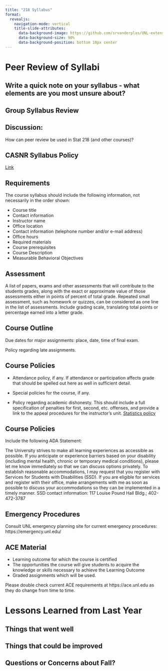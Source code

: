 ```yaml
---
title: "218 Syllabus"
format: 
  revealjs:
    navigation-mode: vertical
    title-slide-attributes:
      data-background-image: https://github.com/srvanderplas/UNL-extension-APL/blob/main/image/SimulationTheoryCartoon.png?raw=true
      data-background-size: 90%
      data-background-position: bottom 10px center
---
```


# Peer Review of Syllabi


## Write a quick note on your syllabus - what elements are you most unsure about?


## Group Syllabus Review


## Discussion:

How can peer review be used in Stat 218 (and other courses)?


## CASNR Syllabus Policy

[Link](https://unlcms.unl.edu/ianr/casnr-2/casnr-syllabus-requirements)


## Requirements

The course syllabus should include the following information, not necessarily in the order shown:

- Course title
- Contact information
- Instructor name
- Office location
- Contact information (telephone number and/or e-mail address)
- Office hours
- Required materials
- Course prerequisites
- Course Description
- Measurable Behavioral Objectives

## Assessment

A list of papers, exams and other assessments that will contribute to the students grades, along with the exact or approximate value of those assessments either in points of percent of total grade. Repeated small assessment, such as homework or quizzes, can be considered as one line in the list of assessments. Include grading scale, translating total points or percentage earned into a letter grade.

## Course Outline

Due dates for major assignments: place, date, time of final exam.

Policy regarding late assignments.

## Course Policies

- Attendance policy, if any. If attendance or participation affects grade that should be spelled out here as well in sufficient detail.

- Special policies for the course, if any.

- Policy regarding academic dishonesty. This should include a full specification of penalties for first, second, etc. offenses, and provide a link to the appeal procedures for the instructor’s unit. [Statistics policy](https://statistics.unl.edu/grade-appeals-and-academic-integrity-policy)



## Course Policies {.smaller}

Include the following ADA Statement:

The University strives to make all learning experiences as accessible as possible. If you anticipate or experience barriers based on your disability (including mental health, chronic or temporary medical conditions), please let me know immediately so that we can discuss options privately. To establish reasonable accommodations, I may request that you register with Services for Students with Disabilities (SSD). If you are eligible for services and register with their office, make arrangements with me as soon as possible to discuss your accommodations so they can be implemented in a timely manner.
SSD contact information: 117 Louise Pound Hall Bldg.; 402-472-3787

## Emergency Procedures

Consult UNL emergency planning site for current emergency procedures: https://emergency.unl.edu/

## ACE Material

- Learning outcome for which the course is certified
- The opportunities the course will give students to acquire the knowledge or skills necessary to achieve the Learning Outcome
- Graded assignments which will be used.

Please double check current ACE requirements at https://ace.unl.edu as they do change from time to time.


# Lessons Learned from Last Year {background-image="files/calendar.jpg"}

## Things that went well {background-image="files/calendar.jpg"}
## Things that could be improved {background-image="files/calendar.jpg"}

## Questions or Concerns about Fall? {background-color="black" background-image="files/Fall_leaves.jpeg"}
